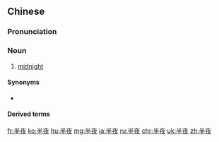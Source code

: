 ==Chinese==
{{zh-forms}}

===Pronunciation===
{{zh-pron
|m=bànyè
|c=bun3 je6,bun3 je6-2
|h=pfs=pan-ya
|cat=n
}}

===Noun===
{{zh-noun}}

# [[midnight]]

====Synonyms====
* {{qualifier|Min Nan}} {{zh-l|半暝|pòaⁿ-mê, pòaⁿ-mî}}

====Derived terms====
{{zh-der|星光半夜|半夜三更|三更半夜|下半夜|半夜敲門不吃驚|半夜敲門心不驚|半夜裡叫城門|平生莫做虧心事，半夜敲門不吃驚|後半夜|更深半夜|深更半夜|白天不做虧心事，半夜不怕鬼敲門|黑更半夜}}

{{zh-cat|Elementary}}

[[fr:半夜]]
[[ko:半夜]]
[[hu:半夜]]
[[mg:半夜]]
[[ja:半夜]]
[[ru:半夜]]
[[chr:半夜]]
[[uk:半夜]]
[[zh:半夜]]